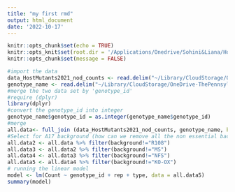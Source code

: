 ```yaml
---
title: "my first rmd"
output: html_document
date: '2022-10-17'
---
```


```r
knitr::opts_chunk$set(echo = TRUE)
knitr::opts_knit$set(root.dir = '/Applications/Onedrive/Sohini&Liana/HostMutants2021_C86meliloti')
knitr::opts_chunk$set(message = FALSE)
```


```r
#import the data
data_HostMutants2021_nod_counts <- read.delim("~/Library/CloudStorage/OneDrive-ThePennsylvaniaStateUniversity/Sohini&Liana/HostMutants2021_C86meliloti/data/data_HostMutants2021_nod_counts.csv")
genotype_name <- read.delim("~/Library/CloudStorage/OneDrive-ThePennsylvaniaStateUniversity/Sohini&Liana/HostMutants2021_C86meliloti/data/genotype_name.txt")
#merge the two data set by 'genotype_id'
#require (dplyr)
library(dplyr)
#convert the genotype_id into integer
genotype_name$genotype_id = as.integer(genotype_name$genotype_id)
#merge
all.data<- full_join (data_HostMutants2021_nod_counts, genotype_name, by = "genotype_id")
#Select for A17 background (how can we remove all the non essential backgrounds at one go?)
all.data2 <- all.data %>% filter(background!="R108")
all.data3 <- all.data2 %>% filter(background!="MS")
all.data4 <- all.data3 %>% filter(background!="NFS")
all.data5 <- all.data4 %>% filter(background!="KO-OX")
# running the linear model
model <- lm(Count ~ genotype_id + rep + type, data = all.data5)
summary(model)
```
